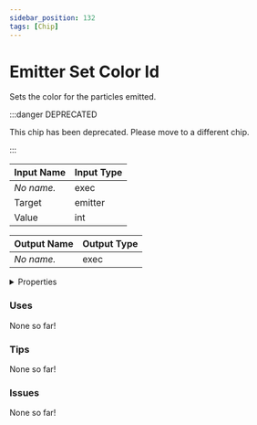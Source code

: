 ```yaml
---
sidebar_position: 132
tags: [Chip]
---
```


# Emitter Set Color Id

Sets the color for the particles emitted.

:::danger DEPRECATED

This chip has been deprecated. Please move to a different chip.

:::

| Input Name | Input Type |
|-----------|-----------|
| *No name.* | exec |
| Target | emitter |
| Value | int |

| Output Name | Output Type |
|-----------|-----------|
| *No name.* | exec |


<details>
  <summary>Properties</summary>
  <div>
    <div>
    <table>
      <thead>
        <tr>
          <th>Is beta required?</th>
          <th>❌</th>
        </tr>
        <tr>
          <th>Is this chip a trolling risk?</th>
          <th>❌</th>
        </tr>
        <tr>
          <th>Chip UUPD</th>
          <th>15e42063-cbae-40f9-a9e4-8226e83217ec</th>
        </tr>
      </thead>
    </table>
    </div>
  </div>
</details>

### Uses

None so far!

### Tips

None so far!

### Issues

None so far!